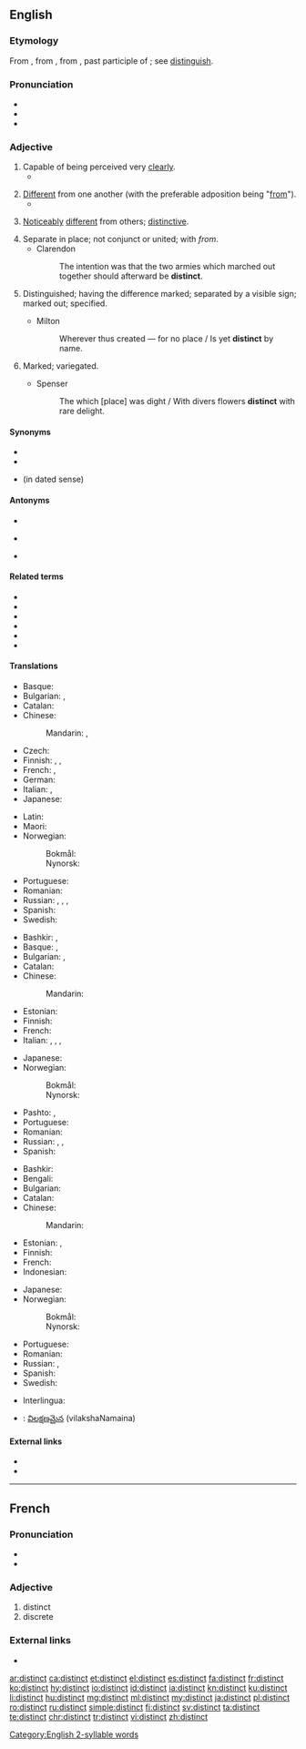 ==English==

===Etymology===
From {{etyl|enm|en}}, from {{etyl|fro|en}}, from {{etyl|la|en}} {{m|la|distinctus}}, past participle of {{m|la|distinguere||to distinguish}}; see [[distinguish]].

===Pronunciation===
* {{IPA|/dɪsˈtɪŋkt/|lang=en}}
* {{audio|en-us-distinct.ogg|Audio (US)|lang=en}}
* {{rhymes|ɪŋkt|lang=en}}
 [[Category:English 2-syllable words]]

===Adjective===
{{en-adj}}

# Capable of being perceived very [[clear]]ly.
#* {{quote-magazine|year=2013|month=July-August|author=[http://www.americanscientist.org/authors/detail/fenella-saunders Fenella Saunders]
|title=[http://www.americanscientist.org/issues/pub/2013/4/tiny-lenses-see-the-big-picture Tiny Lenses See the Big Picture]|magazine={{w|American Scientist}}
|passage=The single-imaging optic of the mammalian eye offers some '''distinct''' visual advantages. Such lenses can take in photons from a wide range of angles, increasing light sensitivity. They also have high spatial resolution, resolving incoming images in minute detail.}}
#: {{ux|en|Her voice was '''distinct''' despite the heavy traffic.}}
# [[different|Different]] from one another (with the preferable adposition being "[[from]]").
#* {{quote-book|year=1928|author=Lawrence R. Bourne|title=Well Tackled!
|chapter=13|url=http://openlibrary.org/works/OL5387037W
|passage=“Yes, there are two '''distinct''' sets of footprints, both wearing rubber shoes—one I think ordinary plimsolls, the other goloshes,” replied the sergeant.}}
#: {{ux|en|Horses are '''distinct''' from zebras.}}
# [[noticeably|Noticeably]] [[different]] from others; [[distinctive]].
#: {{ux|en|Olga's voice is quite '''distinct''' because of her accent.}}
# Separate in place; not conjunct or united; with ''from''.
#* Clarendon
#*: The intention was that the two armies which marched out together should afterward be '''distinct'''.
# {{lb|en|obsolete}} Distinguished; having the difference marked; separated by a visible sign; marked out; specified.
#* Milton
#*: Wherever thus created &mdash; for no place / Is yet '''distinct''' by name.
# {{lb|en|obsolete}} Marked; variegated.
#* Spenser
#*: The which [place] was dight / With divers flowers '''distinct''' with rare delight.

====Synonyms====
* {{l|en|prominent}}
* {{l|en|separate}}
* {{l|en|several}} (in dated sense)

====Antonyms====
* {{l|en|indistinct}}
* {{sense|capable of being perceived very clearly}} {{l|en|confusing}}
* {{sense|different from one another}} {{l|en|same}}

====Related terms====
* {{l|en|distinction}}
* {{l|en|distinctive}}
* {{l|en|distinguish}}
* {{l|en|distinguished}}
* {{l|en|distinguishable}}
* {{l|en|distinguishness}}

====Translations====
{{trans-top|very clear}}
* Basque: {{t|eu|garbi}}
* Bulgarian: {{t+|bg|ясен}}, {{t+|bg|отчетлив}}
* Catalan: {{t|ca|distint}}
* Chinese:
*: Mandarin: {{t+|cmn|明顯|sc=Hani}}, {{t+|cmn|明显|tr=míngxiǎn|sc=Hani}}
* Czech: {{t|cs|zřetelný|m}}
* Finnish: {{t+|fi|selkeä}}, {{t|fi|erottuva}}, {{t+|fi|kuuluva}}
* French: {{t+|fr|distinct}}, {{t+|fr|intelligible}}
* German: {{t+|de|deutlich}}
* Italian: {{t+|it|chiaro|m}}, {{t+|it|chiara|f}}
* Japanese: {{t+|ja|明白|tr=めいはくな, meihaku na|alt=明白な|sc=Jpan}}
{{trans-mid}}
* Latin: {{t+|la|nobilis}}
* Maori: {{t|mi|mataaho}}
* Norwegian:
*: Bokmål: {{t|nb|distinkt}}
*: Nynorsk: {{t|nn|distinkt}}
* Portuguese: {{t+|pt|distinto}}
* Romanian: {{t+|ro|distinct}}
* Russian: {{t+|ru|разбо́рчивый}}, {{t+|ru|отчётливый}}, {{t+|ru|я́сный}}, {{t+|ru|чёткий}}
* Spanish: {{t+|es|distinto}}
* Swedish: {{t+|sv|tydlig}}
{{trans-bottom}}

{{trans-top|different from one another}}
* Bashkir: {{t|ba|башҡа|sc=Cyrl}}, {{t|ba|төрлө|sc=Cyrl}}
* Basque: {{t|eu|desberdin}}, {{t|eu|bestelako}}
* Bulgarian: {{t+|bg|отделен}}, {{t+|bg|различен}}
* Catalan: {{t|ca|distint}}
* Chinese:
*: Mandarin: {{t+|cmn|不同|tr=bùtóng de|alt=不同的|sc=Hani}}
* Estonian: {{t|et|erinev}}
* Finnish: {{t+|fi|erilainen}}
* French: {{t+|fr|distinct}}
* Italian: {{t+|it|distinto|m}}, {{t+|it|distinta|f}}, {{t+|it|diverso|m}}, {{t+|it|diversa|f}}
{{trans-mid}}
* Japanese: {{t|ja|異なる|tr=ことなる, kotonaru|sc=Jpan}}
* Norwegian:
*: Bokmål: {{t|nb|distinkt}}
*: Nynorsk: {{t|nn|distinkt}}
* Pashto: {{t+|ps|بېل|tr=bel}}, {{t+|ps|جلا|tr=jëlâ}}
* Portuguese: {{t+|pt|distinto}}
* Romanian: {{t+|ro|distinct}}
* Russian: {{t+|ru|отде́льный}}, {{t+|ru|разли́чный}}, {{t+|ru|отли́чный}} {{qualifier|[[от]] (ot) - from}}
* Spanish: {{t+|es|distinto}}
{{trans-bottom}}

{{trans-top|noticeably different}}
* Bashkir: {{t|ba|башҡа|sc=Cyrl}}
* Bengali: {{t|bn|বিশেষ|tr=bishesh|sc=Beng}}
* Bulgarian: {{t+|bg|особен}}
* Catalan: {{t|ca|distint}}
* Chinese:
*: Mandarin: {{t|cmn|截然不同的|tr=jiérán bùtóng de|sc=Hani}}
* Estonian: {{t|et|erisugune}}, {{t|et|eristatav}}
* Finnish: {{t|fi|erottuva}}
* French: {{t+|fr|reconnaissable}}
* Indonesian: {{t+|id|khas}}
{{trans-mid}}
* Japanese: {{t+|ja|無二|tr=むにの, muni no|alt=無二の|sc=Jpan}}
* Norwegian:
*: Bokmål: {{t|nb|distinkt}}
*: Nynorsk: {{t|nn|distinkt}}
* Portuguese: {{t+|pt|distinto}}
* Romanian: {{t+|ro|distinct}}
* Russian: {{t+|ru|осо́бый}}, {{t+|ru|осо́бенный}}
* Spanish: {{t+|es|distinto}}
* Swedish: {{t+|sv|distinkt}}
{{trans-bottom}}

<!--Remove this section once all of the translations below have been moved into the tables above.-->
{{checktrans-top}}
* Interlingua: {{t-check|ia|distincte}}
{{trans-mid}}
* {{ttbc|te}}: [[విలక్షణమైన]] (vilakshaNamaina)
{{trans-bottom}}

====External links====
* {{R:Webster 1913}}
* {{R:Century 1911}}

----

==French==

===Pronunciation===
* {{IPA|/dis.tɛ̃/|/dis.tɛ̃kt/|lang=fr}}
* {{homophones|distincts|lang=fr}}

===Adjective===
{{fr-adj}}

# distinct
# discrete

===External links===
* {{R:TLFi}}

[[ar:distinct]]
[[ca:distinct]]
[[et:distinct]]
[[el:distinct]]
[[es:distinct]]
[[fa:distinct]]
[[fr:distinct]]
[[ko:distinct]]
[[hy:distinct]]
[[io:distinct]]
[[id:distinct]]
[[ia:distinct]]
[[kn:distinct]]
[[ku:distinct]]
[[li:distinct]]
[[hu:distinct]]
[[mg:distinct]]
[[ml:distinct]]
[[my:distinct]]
[[ja:distinct]]
[[pl:distinct]]
[[ro:distinct]]
[[ru:distinct]]
[[simple:distinct]]
[[fi:distinct]]
[[sv:distinct]]
[[ta:distinct]]
[[te:distinct]]
[[chr:distinct]]
[[tr:distinct]]
[[vi:distinct]]
[[zh:distinct]]